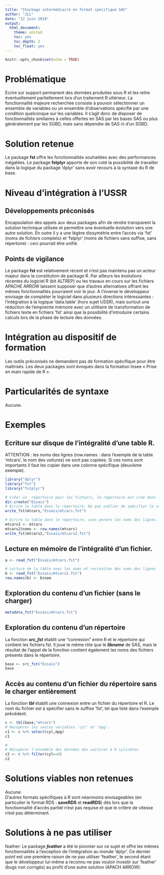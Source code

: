 ---
title: "Stockage intermédiaire en format spécifique SAS"
author: "JLL"
date: "12 juin 2018"
output:
  html_document:
    theme: united
    toc: yes
    toc_depth: 2
    toc_float: yes
---

```{r setup, include=FALSE}
knitr::opts_chunk$set(echo = TRUE)
```

# Problématique

Ecrire sur support permanent des données produites sous R et les relire éventuellement partiellement lors d’un traitement R ultérieur. La fonctionnalité majeure recherchée consiste à pouvoir sélectionner un ensemble de variables ou un ensemble d’observations spécifié par une condition quelconque sur les variables. Il s’agit donc de disposer de fonctionnalités similaires à celles offertes en SAS par les bases SAS ou plus généralement par les SGBD, mais sans dépendre de SAS ni d’un SGBD.

# Solution retenue

Le package **fst** offre les fonctionnalités souhaitées avec des performances inégalées. Le package **fstplyr** apporte de son coté la possibilité de travailler dans la logique du package ‘dplyr’ sans avoir recours à la syntaxe du R de base.

# Niveau d'intégration à l'USSR

## Développements préconisés

Encapsulation des appels aux deux packages afin de rendre transparent la solution technique utilisée et permettre une éventuelle évolution vers une autre solution. En outre il y a une lègère dissymétrie entre l'accès via 'fst' (noms de fichiers complets) et 'fstplyr' (noms de fichiers sans suffixe, sans répertoire) : ceci pourrait être unifié.

## Points de vigilance

Le package **fst** est relativement récent et n’est pas maintenu pas un acteur majeur dans la constitution de package R. Par ailleurs les évolutions récentes du logiciel R (bit ALTREP) ou les travaux en cours sur les fichiers APACHE ARROW laissent supposer que d’autres alternatives offrant les mêmes fonctionnalités pourraient voir le jour.
A l’inverse le développeur envisage de compléter le logiciel dans plusieurs directions intéressantes : l’intégration à la logique ‘data.table’ (hors sujet USSR), mais surtout une réduction de l’empreinte mémoire avec un utilitaire de transformation de fichiers texte en fichiers 'fst' ainsi que la possibilité d’introduire certains calculs lors de la phase de lecture des données.

# Intégration au dispositif de formation

Les outils préconisés ne demandent pas de formation spécifique pour être maîtrisés. Les deux packages sont évoqués dans la formation Insee « Prise en main rapide de R ».

# Particularités de syntaxe

Aucune.

# Exemples

## Ecriture sur disque de l'intégralité d'une table R.

ATTENTION : les noms des lignes (row.names : dans l'exemple de la table 'mtcars', le nom des voitures) ne sont pas copiées. Si ces noms sont importants il faut les copier dans une colonne spécifique (deuxième exemple).

```{r init,echo=FALSE,message=FALSE}
library("dplyr")
library("fst")
library("fstplyr")
```

```{r new,warning=FALSE}
# Créer un  répertoire pour les fichiers, le répertoire est créé dans le répertoire courant.
dir.create("Essais")
# Ecrire la table dans le répertoire. Ne pas oublier de spécifier le suffixe.
write_fst(mtcars,"Essais/mtcars.fst")

# Ecrire la table dans le répertoire, sans perdre les noms des lignes.
mtcars2 <- mtcars
mtcars2$noms <- row.names(mtcars)
write_fst(mtcars2,"Essais/mtcars2.fst")
```

## Lecture en mémoire de l'intégralité d'un fichier.

```{r}
a <- read_fst("Essais/mtcars.fst")

# Lecture de la table avec les noms et recréation des noms des lignes
b <- read_fst("Essais/mtcars2.fst")
row.names(b) <- b$nom
```

## Exploration du contenu d'un fichier (sans le charger)

```{r}
metadata_fst("Essais/mtcars.fst")
```

## Exploration du contenu d'un répertoire

La fonction ***src_fst*** établit une "connexion" entre R et le répertoire qui contient les fichiers fst. Il joue le même rôle que le ***libname*** de SAS, mais le résultat de l'appel de la fonction contient également les noms des fichiers présents dans le répertoire.

```{r}
base <- src_fst("Essais")
base
```

## Accès au contenu d'un fichier du répertoire sans le charger entièrement

La fonction ***tbl*** établit une connexion entre un fichier du répertoire et R. Le nom du fichier est à spécifier sans le suffixe 'fst', tel que listé dans l'exemple précédent.

```{r}
c <- tbl(base,"mtcars")
# Recupèrer les seules variables 'cyl' et 'mpg'.
c1 <- c %>% select(cyl,mpg)
c1

#
# Récupèrer l'ensemble des données des voitures à 8 cylindres
c2 <- c %>% filter(cyl==8)
c2
```

# Solutions viables non retenues

Aucune.
<br> D'autres formats spécifiques à R sont néanmoins envisageables (en particulier le format RDS : **saveRDS** et **readRDS**) dès lors que la fonctionnalité d'accès partiel n'est pas requise et que le critère de vitesse n'est pas déterminant.

# Solutions à ne pas utiliser

feather: Le package ***feather*** a été le pionnier sur ce sujet et offre les mêmes fonctionnalités à l’exception de l’intégration au monde 'dplyr'. Ce dernier point est une première raison de ne pas utiliser ‘feather’, le second étant que le développeur lui-même a reconnu ne pas vouloir investir sur ‘feather’ (bugs non corrigés) au profit d’une autre solution (APACH ARROW).
